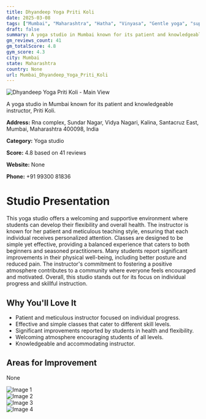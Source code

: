 ```yaml
---
title: Dhyandeep Yoga Priti Koli
date: 2025-03-08
tags: ["Mumbai", "Maharashtra", "Hatha", "Vinyasa", "Gentle yoga", "supportive atmosphere", "personalized attention", "Mumbai"]  
draft: false
summary: A yoga studio in Mumbai known for its patient and knowledgeable instructor, Priti Koli.
gm_reviews_count: 41
gm_totalScore: 4.8
gym_score: 4.3
city: Mumbai
state: Maharashtra
country: None
url: Mumbai_Dhyandeep_Yoga_Priti_Koli
---
```


<div className="aspect-[16/9] relative my-8">
  <img 
    src="https://lh5.googleusercontent.com/p/AF1QipNC34tMb-oCPyJN9LRhVU_BGoZUxTOzlskrRJLv=w1920-h1080-k-no"
    alt="Dhyandeep Yoga Priti Koli - Main View"
    className="object-cover absolute inset-0 w-full h-full rounded-lg"
  />
</div>

A yoga studio in Mumbai known for its patient and knowledgeable instructor, Priti Koli.

**Address:** Rna complex, Sundar Nagar, Vidya Nagari, Kalina, Santacruz East, Mumbai, Maharashtra 400098, India

**Category:** Yoga studio

**Score:** 4.8 based on 41 reviews

**Website:** None

**Phone:** +91 99300 81836

# Studio Presentation

This yoga studio offers a welcoming and supportive environment where students can develop their flexibility and overall health. The instructor is known for her patient and meticulous teaching style, ensuring that each individual receives personalized attention. Classes are designed to be simple yet effective, providing a balanced experience that caters to both beginners and seasoned practitioners. Many students report significant improvements in their physical well-being, including better posture and reduced pain. The instructor's commitment to fostering a positive atmosphere contributes to a community where everyone feels encouraged and motivated. Overall, this studio stands out for its focus on individual progress and skillful instruction.



## Why You'll Love It

- Patient and meticulous instructor focused on individual progress.
- Effective and simple classes that cater to different skill levels.
- Significant improvements reported by students in health and flexibility.
- Welcoming atmosphere encouraging students of all levels.
- Knowledgeable and accommodating instructor.

## Areas for Improvement

None

<div className="grid grid-cols-1 xl:grid-cols-2 gap-4 my-8">
<div className="aspect-[4/3] relative"><img src="https://lh3.googleusercontent.com/p/AF1QipPo6f_qJUA_TgyXaaIesR_8m0a3SNEbbBkiLo5n=w1920-h1080-k-no" alt="Image 1" className="object-cover absolute inset-0 w-full h-full rounded-lg" /></div>
<div className="aspect-[4/3] relative"><img src="https://lh5.googleusercontent.com/p/AF1QipMaalMFl0n7NYoHEay_sFA92l9RvuJd2_o2atQg=w1920-h1080-k-no" alt="Image 2" className="object-cover absolute inset-0 w-full h-full rounded-lg" /></div>
<div className="aspect-[4/3] relative"><img src="https://lh5.googleusercontent.com/p/AF1QipMnBb3r-bh8RO8g0N_6J_bJxgHp6WigAA0_qr5r=w1920-h1080-k-no" alt="Image 3" className="object-cover absolute inset-0 w-full h-full rounded-lg" /></div>
<div className="aspect-[4/3] relative"><img src="https://lh5.googleusercontent.com/p/AF1QipOu77zxuDpnwmCZpGWPtmoAT5cB26RYdlKATOgT=w1920-h1080-k-no" alt="Image 4" className="object-cover absolute inset-0 w-full h-full rounded-lg" /></div>
</div>